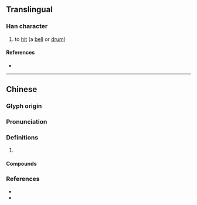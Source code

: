 {{character info}}
==Translingual==

===Han character===
{{Han char|rn=64|rad=手|as=11|sn=14|four=58081|canj=QHOO|ids=⿰扌從}}

# to [[hit]] (a [[bell]] or [[drum]])

====References====
* {{Han ref|kx=0449.160|dkj=12566|dj=0800.020|hdz=31947.150|uh=6450|ud=25680|bh=E1EC|bd=57836}}

----

==Chinese==
{{zh-forms|s=𪭢}}

===Glyph origin===
{{Han etym}}

===Pronunciation===
{{zh-pron
|m=chuāng
|c=cung1,coeng1
|mc=y
|oc=y
|cat=
}}

===Definitions===
{{zh-hanzi}}

# {{rfdef|zh}}

====Compounds====
{{zh-der|摐摐}}

===References===
* {{R:twedu|B01407}}
* {{R:yue:Hanzi}}